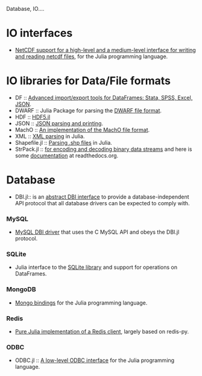 Database, IO....

= IO interfaces =
* [https://github.com/meggart/NetCDF.jl  NetCDF support for a high-level and a medium-level interface for writing and reading netcdf files], for the Julia programming language.


= IO libraries for Data/File formats =
* DF :: [https://github.com/johnmyleswhite/DataFramesIO.jl Advanced import/export tools for DataFrames: Stata, SPSS, Excel, JSON].
* DWARF :: Julia Package for parsing the [https://github.com/loladiro/DWARF.jl DWARF file format].
* HDF :: [https://github.com/timholy/HDF5.jl HDF5.jl]
* JSON :: [https://github.com/JuliaLang/JSON.jl JSON parsing and printing].
* MachO :: [https://github.com/loladiro/MachO.jl An implementation of the MachO file format].
* XML :: [https://github.com/ihnorton/LibXML.jl XML parsing] in Julia.
* Shapefile.jl :: [https://github.com/loladiro/Shapefile.jl Parsing .shp files] in Julia.
* StrPack.jl :: [https://github.com/pao/StrPack.jl for encoding and decoding binary data streams] and here is some [https://strpackjl.readthedocs.org/ documentation] at readthedocs.org.


= Database =
* DBI.jl:: is an [https://github.com/johnmyleswhite/DBI.jl abstract DBI interface] to provide a database-independent API protocol that all database drivers can be expected to comply with.

=== MySQL ===
* [https://github.com/johnmyleswhite/MySQL.jl MySQL DBI driver] that uses the C MySQL API and obeys the DBI.jl protocol.

=== SQLite ===
* Julia interface to the [https://github.com/karbarcca/SQLite.jl SQLite library] and support for operations on DataFrames.
 
=== MongoDB ===
* [https://github.com/Lytol/Mongo.jl Mongo bindings] for the Julia programming language.

=== Redis ===
* [https://github.com/msainz/Redis.jl Pure Julia implementation of a Redis client], largely based on redis-py.

=== ODBC ===
* ODBC.jl :: [https://github.com/karbarcca/ODBC.jl A low-level ODBC interface] for the Julia programming language.


